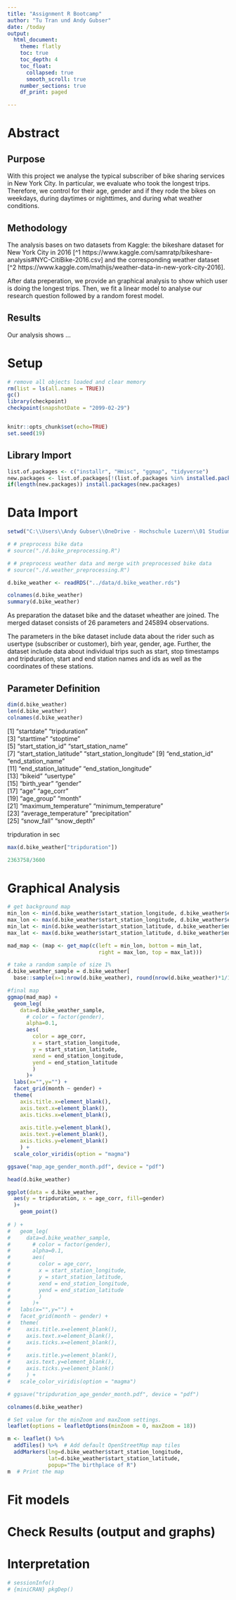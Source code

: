 ```yaml
---
title: "Assignment R Bootcamp"
author: "Tu Tran und Andy Gubser"
date: /today
output: 
  html_document:
    theme: flatly
    toc: true
    toc_depth: 4
    toc_float: 
      collapsed: true
      smooth_scroll: true
    number_sections: true
    df_print: paged

---
```


# Abstract

## Purpose

With this project we analyse the typical subscriber of bike sharing services in New York City. In particular, we evaluate who took the longest trips. Therefore, we control for their age, gender and if they rode the bikes on weekdays, during daytimes or nighttimes, and during what weather conditions. 

<!-- in 2016 regarding the following properties:  -->
<!-- - Who is using the bikes? -->
<!--   - gender (m/f) ** -->
<!--   - age (recode from birth year =  2016-x)  -->
<!-- - When are the bikes used -->
<!--   - time (day/night) -->
<!--   - date (weekdays/weekend) -->
<!--   - month (summer/winter) ** -->
<!--   - weather ** -->
<!-- ** Andy tries to include these into the visualisation -->

## Methodology
The analysis bases on two datasets from Kaggle: the bikeshare dataset for New York City in 2016 [^1 https://www.kaggle.com/samratp/bikeshare-analysis#NYC-CitiBike-2016.csv] and the corresponding weather dataset [^2 https://www.kaggle.com/mathijs/weather-data-in-new-york-city-2016]. 

After data preperation, we provide an graphical analysis to show which user is doing the longest trips. Then, we fit a linear model to analyse our research question followed by a random forest model. 


## Results
Our analysis shows ...



# Setup
```r
# remove all objects loaded and clear memory
rm(list = ls(all.names = TRUE))
gc()
library(checkpoint)
checkpoint(snapshotDate = "2099-02-29")


knitr::opts_chunk$set(echo=TRUE)
set.seed(19)

```


## Library Import

```r
list.of.packages <- c("installr", "Hmisc", "ggmap", "tidyverse")
new.packages <- list.of.packages[!(list.of.packages %in% installed.packages()[,"Package"])]
if(length(new.packages)) install.packages(new.packages)

```

# Data Import

```r
setwd("C:\\Users\\Andy Gubser\\OneDrive - Hochschule Luzern\\01 Studium\\03 MSc Data Science\\Master HS19\\Wahlpflichtmodule\\W.MSCIDS_RB01.H1901\\Assignment\\R_bootcamp\\bike-share-analysis\\Rscript")

# # preprocess bike data
# source("./d.bike_preprocessing.R")

# # preprocess weather data and merge with preprocessed bike data
# source("./d.weather_preprocessing.R")

d.bike_weather <- readRDS("../data/d.bike_weather.rds")

colnames(d.bike_weather)
summary(d.bike_weather)

```

As preparation the dataset bike and the dataset wheather are joined. The merged dataset consists of 26 parameters and 245894 observations. 

The parameters in the bike dataset include data about the rider such as usertype (subscriber or customer), birh year, gender, age. Further, the dataset include data about individual trips such as start, stop timestamps and tripduration, start and end station names and ids as well as the coordinates of these stations. 




## Parameter Definition

```r
dim(d.bike_weather)
len(d.bike_weather)
colnames(d.bike_weather)
```



 [1] "startdate"               "tripduration"           
 [3] "starttime"               "stoptime"               
 [5] "start_station_id"        "start_station_name"     
 [7] "start_station_latitude"  "start_station_longitude"
 [9] "end_station_id"          "end_station_name"       
[11] "end_station_latitude"    "end_station_longitude"  
[13] "bikeid"                  "usertype"               
[15] "birth_year"              "gender"                 
[17] "age"                     "age_corr"               
[19] "age_group"               "month"                  
[21] "maximum_temperature"     "minimum_temperature"    
[23] "average_temperature"     "precipitation"          
[25] "snow_fall"               "snow_depth"



tripduration in sec

```r
max(d.bike_weather["tripduration"])
```


```r
2363758/3600
```







# Graphical Analysis

```r
# get background map
min_lon <- min(d.bike_weather$start_station_longitude, d.bike_weather$end_station_longitude)
max_lon <- max(d.bike_weather$start_station_longitude, d.bike_weather$end_station_longitude)
min_lat <- min(d.bike_weather$start_station_latitude, d.bike_weather$end_station_latitude)
max_lat <- max(d.bike_weather$start_station_latitude, d.bike_weather$end_station_latitude)

mad_map <- (map <- get_map(c(left = min_lon, bottom = min_lat, 
                             right = max_lon, top = max_lat)))

# take a random sample of size 1%
d.bike_weather_sample = d.bike_weather[
  base::sample(x=1:nrow(d.bike_weather), round(nrow(d.bike_weather)*1/100)), ]


```



```r
#final map
ggmap(mad_map) + 
  geom_leg(
    data=d.bike_weather_sample,
      # color = factor(gender), 
      alpha=0.1,
      aes(
        color = age_corr,
        x = start_station_longitude, 
        y = start_station_latitude, 
        xend = end_station_longitude, 
        yend = end_station_latitude
        )
      )+
  labs(x="",y="") +
  facet_grid(month ~ gender) +
  theme(
    axis.title.x=element_blank(),
    axis.text.x=element_blank(),
    axis.ticks.x=element_blank(),
        
    axis.title.y=element_blank(),
    axis.text.y=element_blank(),
    axis.ticks.y=element_blank()
    ) + 
  scale_color_viridis(option = "magma")

ggsave("map_age_gender_month.pdf", device = "pdf")
```














```r
head(d.bike_weather)

ggplot(data = d.bike_weather,
  aes(y = tripduration, x = age_corr, fill=gender)
  )+ 
    geom_point()
  
# ) + 
#   geom_leg(
#     data=d.bike_weather_sample,
#       # color = factor(gender), 
#       alpha=0.1,
#       aes(
#         color = age_corr,
#         x = start_station_longitude, 
#         y = start_station_latitude, 
#         xend = end_station_longitude, 
#         yend = end_station_latitude
#         )
#       )+
#   labs(x="",y="") +
#   facet_grid(month ~ gender) +
#   theme(
#     axis.title.x=element_blank(),
#     axis.text.x=element_blank(),
#     axis.ticks.x=element_blank(),
#         
#     axis.title.y=element_blank(),
#     axis.text.y=element_blank(),
#     axis.ticks.y=element_blank()
#     ) + 
#   scale_color_viridis(option = "magma")

# ggsave("tripduration_age_gender_month.pdf", device = "pdf")

colnames(d.bike_weather)

```


```r
# Set value for the minZoom and maxZoom settings.
leaflet(options = leafletOptions(minZoom = 0, maxZoom = 18))

m <- leaflet() %>%
  addTiles() %>%  # Add default OpenStreetMap map tiles
  addMarkers(lng=d.bike_weather$start_station_longitude, 
             lat=d.bike_weather$start_station_latitude, 
             popup="The birthplace of R")
m  # Print the map

```




# Fit models





# Check Results (output and graphs)





# Interpretation





```r
# sessionInfo()
# {miniCRAN} pkgDep()

```
